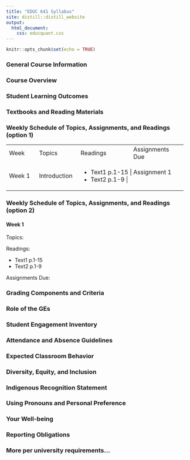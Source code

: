 ```yaml
---
title: "EDUC 641 Syllabus"
site: distill::distill_website
output:
  html_document:
    css: educquant.css
---
```


```r
knitr::opts_chunk$set(echo = TRUE)
```

### General Course Information


### Course Overview


### Student Learning Outcomes


### Textbooks and Reading Materials


### Weekly Schedule of Topics, Assignments, and Readings (option 1)

+-----------+----------------+--------------------+------------------+
| Week      | Topics         | Readings           | Assignments Due  |
+-----------+----------------+--------------------+------------------+
| Week 1    | Introduction   | * Text1 p.1-15       | Assignment 1     |
|           |                | * Text2 p.1-9        |                  |
+-----------+----------------+--------------------+------------------+

### Weekly Schedule of Topics, Assignments, and Readings (option 2)

#### Week 1  

Topics: 

Readings:  

 * Text1 p.1-15    
 * Text2 p.1-9 

Assignments Due:    

### Grading Components and Criteria 


### Role of the GEs  


### Student Engagement Inventory


### Attendance and Absence Guidelines  


### Expected Classroom Behavior


### Diversity, Equity, and Inclusion  

### Indigenous Recognition Statement  

### Using Pronouns and Personal Preference  

### Your Well-being

### Reporting Obligations  

### More per university requirements...



